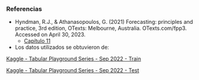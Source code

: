 ### Referencias {-}

- Hyndman, R.J., & Athanasopoulos, G. (2021) Forecasting: principles and practice, 3rd edition, OTexts: Melbourne, Australia. OTexts.com/fpp3. Accessed on April 30, 2023.
  - [Capítulo 11](https://otexts.com/fpp3/hierarchical.html)

- Los datos utilizados se obtuvieron de:

[Kaggle - Tabular Playground Series - Sep 2022 - Train](https://www.kaggle.com/competitions/tabular-playground-series-sep-2022/data?select=train.csv)

[Kaggle - Tabular Playground Series - Sep 2022 - Test](https://www.kaggle.com/competitions/tabular-playground-series-sep-2022/data?select=test.csv)
